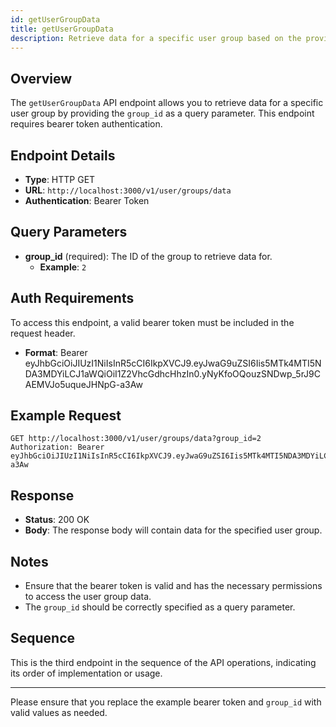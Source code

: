 ```yaml
---
id: getUserGroupData
title: getUserGroupData
description: Retrieve data for a specific user group based on the provided group_id.
---
```


## Overview

The `getUserGroupData` API endpoint allows you to retrieve data for a specific user group by providing the `group_id` as a query parameter. This endpoint requires bearer token authentication.

## Endpoint Details

- **Type**: HTTP GET
- **URL**: `http://localhost:3000/v1/user/groups/data`
- **Authentication**: Bearer Token

## Query Parameters

- **group_id** (required): The ID of the group to retrieve data for.
  - **Example**: `2`

## Auth Requirements

To access this endpoint, a valid bearer token must be included in the request header.

- **Format**: Bearer eyJhbGciOiJIUzI1NiIsInR5cCI6IkpXVCJ9.eyJwaG9uZSI6Iis5MTk4MTI5NDA3MDYiLCJ1aWQiOiI1Z2VhcGdhcHhzIn0.yNyKfoOQouzSNDwp_5rJ9CAEMVJo5uqueJHNpG-a3Aw

## Example Request

```http
GET http://localhost:3000/v1/user/groups/data?group_id=2
Authorization: Bearer eyJhbGciOiJIUzI1NiIsInR5cCI6IkpXVCJ9.eyJwaG9uZSI6Iis5MTk4MTI5NDA3MDYiLCJ1aWQiOiI1Z2VhcGdhcHhzIn0.yNyKfoOQouzSNDwp_5rJ9CAEMVJo5uqueJHNpG-a3Aw
```

## Response

- **Status**: 200 OK
- **Body**: The response body will contain data for the specified user group.

## Notes

- Ensure that the bearer token is valid and has the necessary permissions to access the user group data.
- The `group_id` should be correctly specified as a query parameter.

## Sequence

This is the third endpoint in the sequence of the API operations, indicating its order of implementation or usage.

---

Please ensure that you replace the example bearer token and `group_id` with valid values as needed.